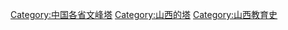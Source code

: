 [[Category:中国各省文峰塔|Category:中国各省文峰塔]]
[[Category:山西的塔|Category:山西的塔]]
[[Category:山西教育史|Category:山西教育史]]